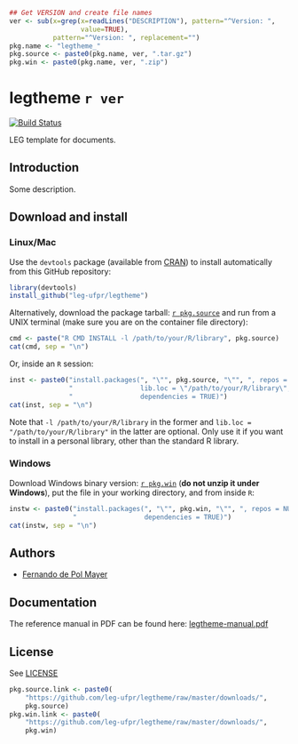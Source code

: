 ```r
## Get VERSION and create file names
ver <- sub(x=grep(x=readLines("DESCRIPTION"), pattern="^Version: ",
                  value=TRUE),
           pattern="^Version: ", replacement="")
pkg.name <- "legtheme_"
pkg.source <- paste0(pkg.name, ver, ".tar.gz")
pkg.win <- paste0(pkg.name, ver, ".zip")
```

# legtheme `r ver`

[![Build Status](https://travis-ci.org/leg-ufpr/legtheme.svg?branch=master)](https://travis-ci.org/leg-ufpr/legtheme)

LEG template for documents.

## Introduction

Some description.

## Download and install

### Linux/Mac

Use the `devtools` package (available from
[CRAN](http://cran-r.c3sl.ufpr.br/web/packages/devtools/index.html)) to
install automatically from this GitHub repository:

```r
library(devtools)
install_github("leg-ufpr/legtheme")
```

Alternatively, download the package tarball: [`r pkg.source`][]
and run from a UNIX terminal (make sure you are on the container file
directory):

```r
cmd <- paste("R CMD INSTALL -l /path/to/your/R/library", pkg.source)
cat(cmd, sep = "\n")
```

Or, inside an `R` session:

```r
inst <- paste0("install.packages(", "\"", pkg.source, "\"", ", repos = NULL,\n",
               "                 lib.loc = \"/path/to/your/R/library\",\n",
               "                 dependencies = TRUE)")
cat(inst, sep = "\n")
```

Note that `-l /path/to/your/R/library` in the former and `lib.loc =
"/path/to/your/R/library"` in the latter are optional. Only use it if
you want to install in a personal library, other than the standard R
library.

### Windows

Download Windows binary version: [`r pkg.win`][] (**do not unzip
it under Windows**), put the file in your working directory, and from
inside `R`:

```r
instw <- paste0("install.packages(", "\"", pkg.win, "\"", ", repos = NULL,\n",
                "                 dependencies = TRUE)")
cat(instw, sep = "\n")
```

## Authors

- [Fernando de Pol Mayer][]

## Documentation

The reference manual in PDF can be found here: [legtheme-manual.pdf][]

## License

See [LICENSE](./LICENSE)

<!-- links -->

```r
pkg.source.link <- paste0(
    "https://github.com/leg-ufpr/legtheme/raw/master/downloads/",
    pkg.source)
pkg.win.link <- paste0(
    "https://github.com/leg-ufpr/legtheme/raw/master/downloads/",
    pkg.win)
```

[`r pkg.source`]: `r pkg.source.link`
[`r pkg.win`]: `r pkg.win.link`
[legtheme-manual.pdf]: https://github.com/leg-ufpr/legtheme/raw/master/downloads/legtheme-manual.pdf
[Fernando de Pol Mayer]: http://www.leg.ufpr.br/~fernandomayer

